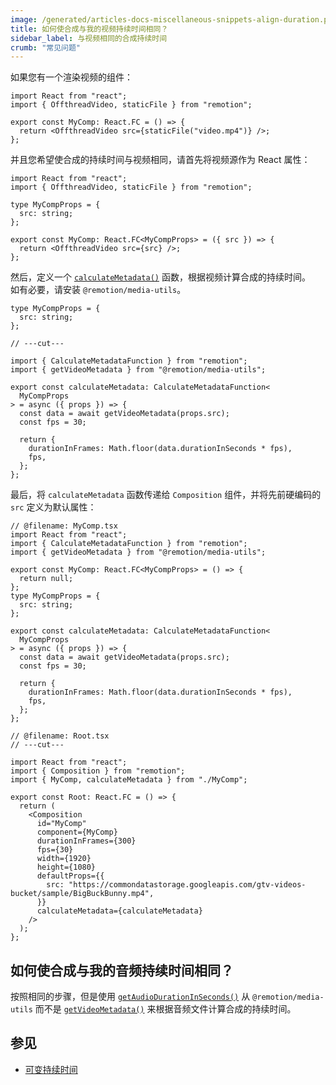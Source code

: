 ```yaml
---
image: /generated/articles-docs-miscellaneous-snippets-align-duration.png
title: 如何使合成与我的视频持续时间相同？
sidebar_label: 与视频相同的合成持续时间
crumb: "常见问题"
---
```


如果您有一个渲染视频的组件：

```tsx twoslash title="MyComp.tsx"
import React from "react";
import { OffthreadVideo, staticFile } from "remotion";

export const MyComp: React.FC = () => {
  return <OffthreadVideo src={staticFile("video.mp4")} />;
};
```

并且您希望使合成的持续时间与视频相同，请首先将视频源作为 React 属性：

```tsx twoslash title="MyComp.tsx"
import React from "react";
import { OffthreadVideo, staticFile } from "remotion";

type MyCompProps = {
  src: string;
};

export const MyComp: React.FC<MyCompProps> = ({ src }) => {
  return <OffthreadVideo src={src} />;
};
```

然后，定义一个 [`calculateMetadata()`](/docs/calculate-metadata) 函数，根据视频计算合成的持续时间。  
如有必要，请安装 `@remotion/media-utils`。

```tsx twoslash title="MyComp.tsx"
type MyCompProps = {
  src: string;
};

// ---cut---

import { CalculateMetadataFunction } from "remotion";
import { getVideoMetadata } from "@remotion/media-utils";

export const calculateMetadata: CalculateMetadataFunction<
  MyCompProps
> = async ({ props }) => {
  const data = await getVideoMetadata(props.src);
  const fps = 30;

  return {
    durationInFrames: Math.floor(data.durationInSeconds * fps),
    fps,
  };
};
```

最后，将 `calculateMetadata` 函数传递给 `Composition` 组件，并将先前硬编码的 `src` 定义为默认属性：

```tsx twoslash title="Root.tsx"
// @filename: MyComp.tsx
import React from "react";
import { CalculateMetadataFunction } from "remotion";
import { getVideoMetadata } from "@remotion/media-utils";

export const MyComp: React.FC<MyCompProps> = () => {
  return null;
};
type MyCompProps = {
  src: string;
};

export const calculateMetadata: CalculateMetadataFunction<
  MyCompProps
> = async ({ props }) => {
  const data = await getVideoMetadata(props.src);
  const fps = 30;

  return {
    durationInFrames: Math.floor(data.durationInSeconds * fps),
    fps,
  };
};

// @filename: Root.tsx
// ---cut---

import React from "react";
import { Composition } from "remotion";
import { MyComp, calculateMetadata } from "./MyComp";

export const Root: React.FC = () => {
  return (
    <Composition
      id="MyComp"
      component={MyComp}
      durationInFrames={300}
      fps={30}
      width={1920}
      height={1080}
      defaultProps={{
        src: "https://commondatastorage.googleapis.com/gtv-videos-bucket/sample/BigBuckBunny.mp4",
      }}
      calculateMetadata={calculateMetadata}
    />
  );
};
```

## 如何使合成与我的音频持续时间相同？

按照相同的步骤，但是使用 [`getAudioDurationInSeconds()`](/docs/get-audio-duration-in-seconds) 从 `@remotion/media-utils` 而不是 [`getVideoMetadata()`](/docs/get-video-metadata) 来根据音频文件计算合成的持续时间。

## 参见

- [可变持续时间](/docs/dynamic-metadata)

